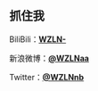 ## 抓住我

BiliBili：<strong><a href="https://space.bilibili.com/520963749" target="_blank">WZLN-</a></strong>

新浪微博：<strong><a href="https://weibo.com/wzlnaa" target="_blank">@WZLNaa</a></strong>

Twitter：<strong><a href="https://twitter.com/WZLNnb" target="_blank">@WZLNnb</a></strong>

